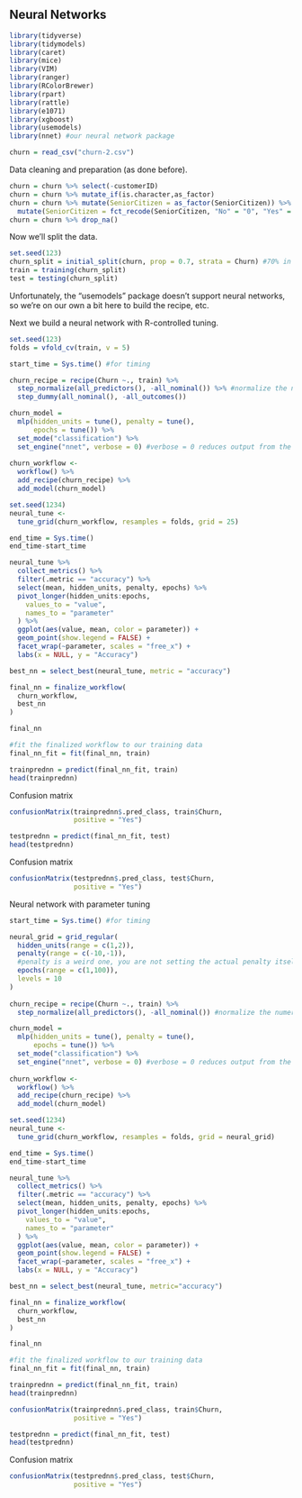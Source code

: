 ## Neural Networks 

```{r, include = FALSE}
library(tidyverse)
library(tidymodels)
library(caret)
library(mice)
library(VIM)
library(ranger)
library(RColorBrewer)
library(rpart)
library(rattle)
library(e1071)
library(xgboost)
library(usemodels)
library(nnet) #our neural network package
```

```{r}
churn = read_csv("churn-2.csv")
```

Data cleaning and preparation (as done before).  
```{r}
churn = churn %>% select(-customerID)
churn = churn %>% mutate_if(is.character,as_factor)
churn = churn %>% mutate(SeniorCitizen = as_factor(SeniorCitizen)) %>%
  mutate(SeniorCitizen = fct_recode(SeniorCitizen, "No" = "0", "Yes" = "1"))
churn = churn %>% drop_na()
```

Now we'll split the data.   
```{r}
set.seed(123) 
churn_split = initial_split(churn, prop = 0.7, strata = Churn) #70% in training
train = training(churn_split)
test = testing(churn_split)
```

Unfortunately, the "usemodels" package doesn't support neural networks, so we're on our own a bit here to build the recipe, etc.  

Next we build a neural network with R-controlled tuning.  
```{r}
set.seed(123)
folds = vfold_cv(train, v = 5)
```

```{r}
start_time = Sys.time() #for timing

churn_recipe = recipe(Churn ~., train) %>%
  step_normalize(all_predictors(), -all_nominal()) %>% #normalize the numeric predictors, not needed for categorical
  step_dummy(all_nominal(), -all_outcomes())

churn_model = 
  mlp(hidden_units = tune(), penalty = tune(), 
      epochs = tune()) %>%
  set_mode("classification") %>% 
  set_engine("nnet", verbose = 0) #verbose = 0 reduces output from the model
  
churn_workflow <- 
  workflow() %>% 
  add_recipe(churn_recipe) %>% 
  add_model(churn_model) 

set.seed(1234)
neural_tune <-
  tune_grid(churn_workflow, resamples = folds, grid = 25)

end_time = Sys.time()
end_time-start_time
```

```{r}
neural_tune %>%
  collect_metrics() %>%
  filter(.metric == "accuracy") %>%
  select(mean, hidden_units, penalty, epochs) %>%
  pivot_longer(hidden_units:epochs,
    values_to = "value",
    names_to = "parameter"
  ) %>%
  ggplot(aes(value, mean, color = parameter)) +
  geom_point(show.legend = FALSE) +
  facet_wrap(~parameter, scales = "free_x") +
  labs(x = NULL, y = "Accuracy")
```



```{r}
best_nn = select_best(neural_tune, metric = "accuracy")

final_nn = finalize_workflow(
  churn_workflow,
  best_nn
)

final_nn
```

```{r}
#fit the finalized workflow to our training data
final_nn_fit = fit(final_nn, train)
```

```{r}
trainprednn = predict(final_nn_fit, train)
head(trainprednn)
```

Confusion matrix
```{r}
confusionMatrix(trainprednn$.pred_class, train$Churn, 
                positive = "Yes")
```
```{r}
testprednn = predict(final_nn_fit, test)
head(testprednn)
```

Confusion matrix
```{r}
confusionMatrix(testprednn$.pred_class, test$Churn, 
                positive = "Yes")
```

Neural network with parameter tuning
```{r}
start_time = Sys.time() #for timing

neural_grid = grid_regular(
  hidden_units(range = c(1,2)),
  penalty(range = c(-10,-1)), 
  #penalty is a weird one, you are not setting the actual penalty itself, you are setting the range of x in 10^x
  epochs(range = c(1,100)),
  levels = 10
)
  
churn_recipe = recipe(Churn ~., train) %>%
  step_normalize(all_predictors(), -all_nominal()) #normalize the numeric predictors, not needed for categorical

churn_model = 
  mlp(hidden_units = tune(), penalty = tune(), 
      epochs = tune()) %>%
  set_mode("classification") %>% 
  set_engine("nnet", verbose = 0) #verbose = 0 reduces output from the model
  
churn_workflow <- 
  workflow() %>% 
  add_recipe(churn_recipe) %>% 
  add_model(churn_model) 

set.seed(1234)
neural_tune <-
  tune_grid(churn_workflow, resamples = folds, grid = neural_grid)

end_time = Sys.time()
end_time-start_time
```

```{r}
neural_tune %>%
  collect_metrics() %>%
  filter(.metric == "accuracy") %>%
  select(mean, hidden_units, penalty, epochs) %>%
  pivot_longer(hidden_units:epochs,
    values_to = "value",
    names_to = "parameter"
  ) %>%
  ggplot(aes(value, mean, color = parameter)) +
  geom_point(show.legend = FALSE) +
  facet_wrap(~parameter, scales = "free_x") +
  labs(x = NULL, y = "Accuracy")
```


```{r}
best_nn = select_best(neural_tune, metric="accuracy")

final_nn = finalize_workflow(
  churn_workflow,
  best_nn
)

final_nn
```

```{r}
#fit the finalized workflow to our training data
final_nn_fit = fit(final_nn, train)
```

```{r}
trainprednn = predict(final_nn_fit, train)
head(trainprednn)
```

```{r}
confusionMatrix(trainprednn$.pred_class, train$Churn, 
                positive = "Yes")
```

```{r}
testprednn = predict(final_nn_fit, test)
head(testprednn)
```

Confusion matrix
```{r}
confusionMatrix(testprednn$.pred_class, test$Churn, 
                positive = "Yes")
```



